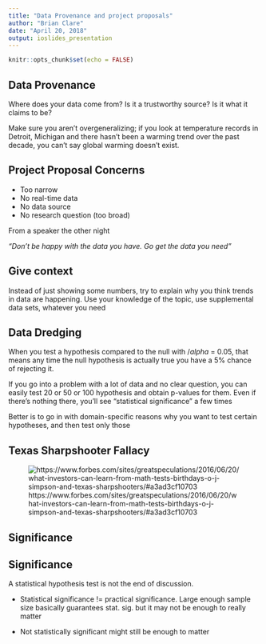 ```yaml
---
title: "Data Provenance and project proposals"
author: "Brian Clare"
date: "April 20, 2018"
output: ioslides_presentation
---
```


```r
knitr::opts_chunk$set(echo = FALSE)
```

## Data Provenance

Where does your data come from? Is it a trustworthy source? Is it what it claims to be?

Make sure you aren't overgeneralizing; if you look at temperature records in Detroit, Michigan and there hasn't been a warming trend over the past decade, you can't say global warming doesn't exist.


## Project Proposal Concerns

- Too narrow
- No real-time data
- No data source
- No research question (too broad)

From a speaker the other night

*"Don't be happy with the data you have. Go get the data you need"*

## Give context

Instead of just showing some numbers, try to explain why you think trends in data are happening. Use your knowledge of the topic, use supplemental data sets, whatever you need

## Data Dredging

When you test a hypothesis compared to the null with $/alpha$ = 0.05, that means any time the null hypothesis is actually true you have a 5% chance of rejecting it.

If you go into a problem with a lot of data and no clear question, you can easily test 20 or 50 or 100 hypothesis and obtain p-values for them. Even if there's nothing there, you'll see "statistical significance" a few times

Better is to go in with domain-specific reasons why you want to test certain hypotheses, and then test only those

## Texas Sharpshooter Fallacy

![https://www.forbes.com/sites/greatspeculations/2016/06/20/what-investors-can-learn-from-math-tests-birthdays-o-j-simpson-and-texas-sharpshooters/#a3ad3cf10703](texas sharpshooter.jpg)

## Significance

## Significance

A statistical hypothesis test is not the end of discussion.

- Statistical significance != practical significance. Large enough sample size basically guarantees stat. sig. but it may not be enough to really matter

- Not statistically significant might still be enough to matter


